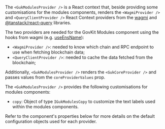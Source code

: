 
<Meta title="Modules/Components/GukModulesProvider" />

<Title>GukModulesProvider</Title>

The `<GukModulesProvider />` is a React context that, beside providing some customisations for the modules components,
renders the `<WagmiProvider />` and `<QueryClientProvider />` React Context providers from the
[wagmi](https://wagmi.sh/) and [@tanstack/react-query](https://tanstack.com/query) libraries.

The two providers are needed for the GovKit Modules component using the hooks from wagmi (e.g.
[useEnsName](https://wagmi.sh/react/api/hooks/useEnsName)):

-   `<WagmiProvider />`: needed to know which chain and RPC endpoint to use when fetching blockchain data;
-   `<QueryClientProvider />`: needed to cache the data fetched from the blockchain;

Additionally, `<GukModulesProvider />` renders the `<GukCoreProvider />` and passes values from the `coreProviderValues`
prop.

The `<GukModulesProvider />` provides the following customisations for modules components:

-   `copy`: Object of type `IGukModulesCopy` to customize the text labels used within the modules components.

Refer to the component's properties below for more details on the default configuration objects used for each provider.

<ArgTypes of={GukModulesProvider} />
